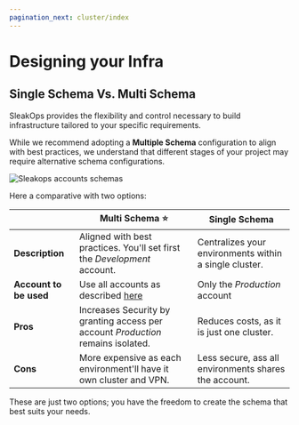 ```yaml
---
pagination_next: cluster/index
---
```



# Designing your Infra

## Single Schema Vs. Multi Schema 

SleakOps provides the flexibility and control necessary to build infrastructure tailored to your specific requirements.

While we recommend adopting a **Multiple Schema** configuration to align with best practices, we understand that different stages of your project may require alternative schema configurations.

<Zoom overlayBgColorEnd="rgba(255, 255, 255, 0.8)">
  <img
    src="/img/provider/schemas.png"
    alt="Sleakops accounts schemas"
  />
</Zoom>

Here a comparative with two options:

|  | **Multi Schema** ⭐️ | **Single Schema** |
| --- | --- | --- |
| **Description** | Aligned with best practices. You'll set first the *Development* account. | Centralizes your environments within a single cluster. |
| **Account to be used** | Use all accounts as described [here](/provider/accounts)  | Only the *Production* account |
| **Pros** | Increases Security by granting access per account *Production* remains isolated.  | Reduces costs, as it is just one cluster.  |
| **Cons** | More expensive as each environment'll have it own cluster and VPN. | Less secure, ass all environments shares the account.  |

These are just two options; you have the freedom to create the schema that best suits your needs.